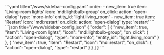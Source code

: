 
<Tabs groupId="config">
  <TabItem value="yaml" label="YAML" default>
    ```yaml title="<config directory>/www/sidebar-config.yaml"
    order:
      - new_item: true
        item: 'Living-room lights'
        icon: 'mdi:lightbulb-group'
        on_click:
          action: 'open-dialog'
          type: 'more-info'
          entity_id: 'light.living_room'
      - new_item: true
        item: 'Restart'
        icon: 'mdi:restart'
        on_click:
          action: 'open-dialog'
          type: 'restart'
    ```
  </TabItem>
  <TabItem value="json" label="JSON">
    ```json title="<config directory>/www/sidebar-config.json"
    {
      "order": [
        {
          "new_item": true,
          "item": "Living-room lights",
          "icon": "mdi:lightbulb-group",
          "on_click": {
            "action": "open-dialog",
            "type": "more-info",
            "entity_id": "light.living_room"
          }
        },
        {
          "new_item": true,
          "item": "Restart",
          "icon": "mdi:restart",
          "on_click": {
            "action": "open-dialog",
            "type": "restart"
          }
        }
      ]
    }
    ```
  </TabItem>
</Tabs>